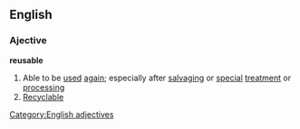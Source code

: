 ==English==
===Ajective===
'''reusable'''
#Able to be [[use]]d [[again]]; especially after [[salvaging]] or [[special]] [[treatment]] or [[processing]]
#[[Recyclable]]
[[Category:English adjectives]]